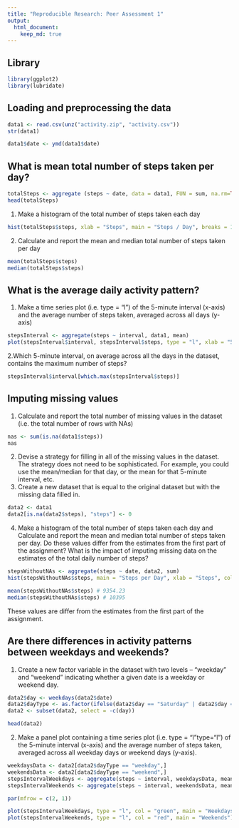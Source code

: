 ```yaml
---
title: "Reproducible Research: Peer Assessment 1"
output: 
  html_document:
    keep_md: true
---
```


## Library
```r
library(ggplot2)
library(lubridate)
```

## Loading and preprocessing the data
```r

data1 <- read.csv(unz("activity.zip", "activity.csv"))
str(data1)

data1$date <- ymd(data1$date)
```


## What is mean total number of steps taken per day?
```r
totalSteps <- aggregate (steps ~ date, data = data1, FUN = sum, na.rm=TRUE)
head(totalSteps)
```

1. Make a histogram of the total number of steps taken each day
```r
hist(totalSteps$steps, xlab = "Steps", main = "Steps / Day", breaks = 10, col = "blue")
```

2. Calculate and report the mean and median total number of steps taken per day

```r
mean(totalSteps$steps)
median(totalSteps$steps)
```


## What is the average daily activity pattern?
1. Make a time series plot (i.e. type = "l") of the 5-minute interval (x-axis) and the average number of steps taken, averaged across all days (y-axis)
```r
stepsInterval <- aggregate(steps ~ interval, data1, mean)
plot(stepsInterval$interval, stepsInterval$steps, type = "l", xlab = "5-minutes Interval", ylab = "Average Steps", main = "Average Daily Activity Pattern", col = "orange")
```

2.Which 5-minute interval, on average across all the days in the dataset, contains the maximum number of steps?
```r
stepsInterval$interval[which.max(stepsInterval$steps)]
```


## Imputing missing values
1. Calculate and report the total number of missing values in the dataset (i.e. the total number of rows with NAs)
```r
nas <- sum(is.na(data1$steps))
nas
```

2. Devise a strategy for filling in all of the missing values in the dataset. The strategy does not need to be sophisticated. For example, you could use the mean/median for that day, or the mean for that 5-minute interval, etc.
3. Create a new dataset that is equal to the original dataset but with the missing data filled in.
```r
data2 <- data1
data2[is.na(data2$steps), "steps"] <- 0
```

4. Make a histogram of the total number of steps taken each day and Calculate and report the mean and median total number of steps taken per day. Do these values differ from the estimates from the first part of the assignment? What is the impact of imputing missing data on the estimates of the total daily number of steps?
```r
stepsWithoutNAs <- aggregate(steps ~ date, data2, sum)
hist(stepsWithoutNAs$steps, main = "Steps per Day", xlab = "Steps", col = "green", breaks = 8)
```

```r
mean(stepsWithoutNAs$steps) # 9354.23
median(stepsWithoutNAs$steps) # 10395
```
These values are differ from the estimates from the first part of the assignment.

## Are there differences in activity patterns between weekdays and weekends?
1. Create a new factor variable in the dataset with two levels – “weekday” and “weekend” indicating whether a given date is a weekday or weekend day.
```r
data2$day <- weekdays(data2$date)
data2$dayType <- as.factor(ifelse(data2$day == "Saturday" | data2$day == "Sunday", "weekend", "weekday")) 
data2 <- subset(data2, select = -c(day))

head(data2)
```

2. Make a panel plot containing a time series plot (i.e. type = "l"\color{red}{\verb|type = "l"|}type="l") of the 5-minute interval (x-axis) and the average number of steps taken, averaged across all weekday days or weekend days (y-axis).
```r
weekdaysData <- data2[data2$dayType == "weekday",]
weekendsData <- data2[data2$dayType == "weekend",]
stepsIntervalWeekdays <- aggregate(steps ~ interval, weekdaysData, mean)
stepsIntervalWeekends <- aggregate(steps ~ interval, weekendsData, mean)

par(mfrow = c(2, 1))

plot(stepsIntervalWeekdays, type = "l", col = "green", main = "Weekdays")
plot(stepsIntervalWeekends, type = "l", col = "red", main = "Weekends")
```

